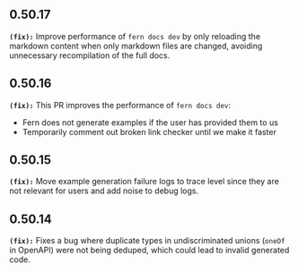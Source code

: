 ## 0.50.17
**`(fix):`** Improve performance of `fern docs dev` by only reloading the markdown content when
only markdown files are changed, avoiding unnecessary recompilation of the full docs.


## 0.50.16
**`(fix):`** This PR improves the performance of `fern docs dev`:
  - Fern does not generate examples if the user has provided them to us
  - Temporarily comment out broken link checker until we make it faster


## 0.50.15
**`(fix):`** Move example generation failure logs to trace level since they are not relevant
for users and add noise to debug logs.


## 0.50.14
**`(fix):`** Fixes a bug where duplicate types in undiscriminated unions (`oneOf` in OpenAPI)
were not being deduped, which could lead to invalid generated code.


